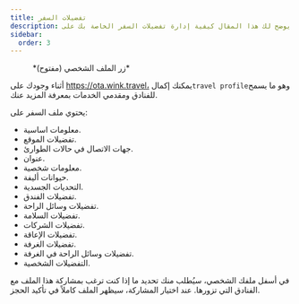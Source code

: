 ```yaml
---
title: تفضيلات السفر
description: يوضح لك هذا المقال كيفية إدارة تفضيلات السفر الخاصة بك على Wink
sidebar:
  order: 3
---
```


<figure>
  <CloudinaryImage width="350" height="404" resize="scale" quality="best" alt="زر الحساب عند المصادقة" src="academy/account-button-auth-open" errorImage="noimage_opaque_nyrtl0.png" />

  <figcaption>*زر الملف الشخصي (مفتوح)*</figcaption>
</figure>


أثناء وجودك على https://ota.wink.travel، يمكنك إكمال`travel profile`وهو ما يسمح للفنادق ومقدمي الخدمات بمعرفة المزيد عنك.

يحتوي ملف السفر على:

* معلومات اساسية.
* تفضيلات الموقع.
* جهات الاتصال في حالات الطوارئ.
* عنوان.
* معلومات شخصية.
* حيوانات أليفة.
* التحديات الجسدية.
* تفضيلات الفندق.
* تفضيلات وسائل الراحة.
* تفضيلات السلامة.
* تفضيلات الشركات.
* تفضيلات الإعاقة.
* تفضيلات الغرفة.
* تفضيلات وسائل الراحة في الغرفة.
* التفضيلات الشخصية.

في أسفل ملفك الشخصي، سيُطلب منك تحديد ما إذا كنت ترغب بمشاركة هذا الملف مع الفنادق التي تزورها. عند اختيار المشاركة، سيظهر الملف كاملاً في تأكيد الحجز.


